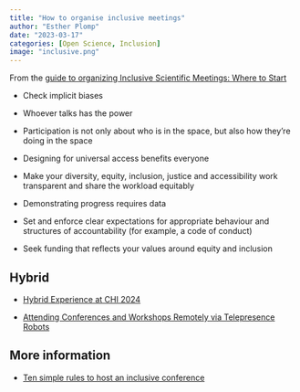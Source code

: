 ```yaml
---
title: "How to organise inclusive meetings"
author: "Esther Plomp"
date: "2023-03-17"
categories: [Open Science, Inclusion]
image: "inclusive.png"
---
```


From the [guide to organizing Inclusive Scientific Meetings: Where to Start](https://500womenscientists.org/inclusive-scientific-meetings)

-   Check implicit biases

-   Whoever talks has the power

-   Participation is not only about who is in the space, but also how they're doing in the space

-   Designing for universal access benefits everyone

-   Make your diversity, equity, inclusion, justice and accessibility work transparent and share the workload equitably

-   Demonstrating progress requires data

-   Set and enforce clear expectations for appropriate behaviour and structures of accountability (for example, a code of conduct)

-   Seek funding that reflects your values around equity and inclusion

## Hybrid

-   [Hybrid Experience at CHI 2024](https://chi2024.acm.org/2023/11/09/hybrid-experience-at-chi-2024/)

-   [Attending Conferences and Workshops Remotely via Telepresence Robots](https://medium.com/@carman_neustaedter/attending-conferences-and-workshops-remotely-via-telepresence-robots-b66b7f4f0a41)

## More information

-   [Ten simple rules to host an inclusive conference](https://doi.org/10.1371/journal.pcbi.1010164)
